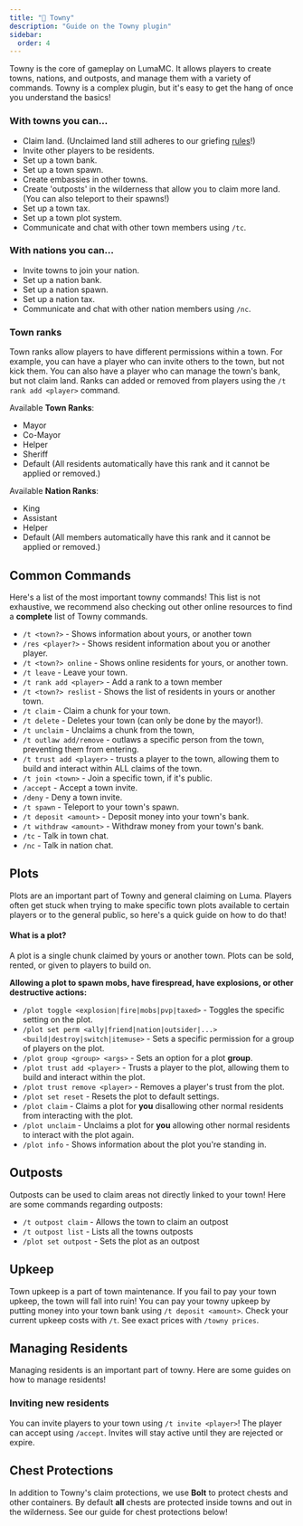 ```yaml
---
title: "🏡 Towny"
description: "Guide on the Towny plugin"
sidebar:
  order: 4
---
```



Towny is the core of gameplay on LumaMC. It allows players to create towns, nations, and outposts,
and manage them with a variety of commands. Towny is a complex plugin, but it's easy to get the hang
of once you understand the basics!

### With towns you can...

<div class="list">

- Claim land. (Unclaimed land still adheres to our griefing [rules](https://lumamc.net/rules)!)
- Invite other players to be residents.
- Set up a town bank.
- Set up a town spawn.
- Create embassies in other towns.
- Create 'outposts' in the wilderness that allow you to claim more land. (You can also teleport to
  their spawns!)
- Set up a town tax.
- Set up a town plot system.
- Communicate and chat with other town members using `/tc`.

</div>

### With nations you can...

<div class="list">

- Invite towns to join your nation.
- Set up a nation bank.
- Set up a nation spawn.
- Set up a nation tax.
- Communicate and chat with other nation members using `/nc`.

</div>

### Town ranks

Town ranks allow players to have different permissions within a town. For example, you can have a
player who can invite others to the town, but not kick them. You can also have a player who can
manage the town's bank, but not claim land. Ranks can added or removed from players using the
`/t rank add <player>` command.

<div class="list">

Available **Town Ranks**:

- Mayor
- Co-Mayor
- Helper
- Sheriff
- Default (All residents automatically have this rank and it cannot be applied or removed.)

Available **Nation Ranks**:

- King
- Assistant
- Helper
- Default (All members automatically have this rank and it cannot be applied or removed.)

</div>

## Common Commands

Here's a list of the most important towny commands! This list is not exhaustive, we recommend also
checking out other online resources to find a **complete** list of Towny commands.

<div class="list">

- `/t <town?>` - Shows information about yours, or another town
- `/res <player?>` - Shows resident information about you or another player.
- `/t <town?> online` - Shows online residents for yours, or another town.
- `/t leave` - Leave your town.
- `/t rank add <player>` - Add a rank to a town member
- `/t <town?> reslist` - Shows the list of residents in yours or another town.
- `/t claim` - Claim a chunk for your town.
- `/t delete` - Deletes your town (can only be done by the mayor!).
- `/t unclaim` - Unclaims a chunk from the town,
- `/t outlaw add/remove` - outlaws a specific person from the town, preventing them from entering.
- `/t trust add <player>` - trusts a player to the town, allowing them to build and interact within
  ALL claims of the town.
- `/t join <town>` - Join a specific town, if it's public.
- `/accept` - Accept a town invite.
- `/deny` - Deny a town invite.
- `/t spawn` - Teleport to your town's spawn.
- `/t deposit <amount>` - Deposit money into your town's bank.
- `/t withdraw <amount>` - Withdraw money from your town's bank.
- `/tc` - Talk in town chat.
- `/nc` - Talk in nation chat.

</div>

## Plots

Plots are an important part of Towny and general claiming on Luma. Players often get stuck when
trying to make specific town plots available to certain players or to the general public, so here's
a quick guide on how to do that!

#### What is a plot?

A plot is a single chunk claimed by yours or another town. Plots can be sold, rented, or given to
players to build on.

**Allowing a plot to spawn mobs, have firespread, have explosions, or other destructive actions:**

<div class="list">

- `/plot toggle <explosion|fire|mobs|pvp|taxed>` - Toggles the specific setting on the plot.
- `/plot set perm <ally|friend|nation|outsider|...> <build|destroy|switch|itemuse>` - Sets a
  specific permission for a group of players on the plot.
- `/plot group <group> <args>` - Sets an option for a plot **group**.
- `/plot trust add <player>` - Trusts a player to the plot, allowing them to build and interact
  within the plot.
- `/plot trust remove <player>` - Removes a player's trust from the plot.
- `/plot set reset` - Resets the plot to default settings.
- `/plot claim` - Claims a plot for **you** disallowing other normal residents from interacting with
  the plot.
- `/plot unclaim` - Unclaims a plot for **you** allowing other normal residents to interact with the
  plot again.
- `/plot info` - Shows information about the plot you're standing in.

</div>

## Outposts

Outposts can be used to claim areas not directly linked to your town! Here are some commands
regarding outposts:

- `/t outpost claim` - Allows the town to claim an outpost
- `/t outpost list` - Lists all the towns outposts
- `/plot set outpost` - Sets the plot as an outpost

## Upkeep

Town upkeep is a part of town maintenance. If you fail to pay your town upkeep, the town will fall
into ruin! You can pay your towny upkeep by putting money into your town bank using
`/t deposit <amount>`. Check your current upkeep costs with `/t`. See exact prices with
`/towny prices`.

## Managing Residents

Managing residents is an important part of towny. Here are some guides on how to manage residents!

### Inviting new residents

You can invite players to your town using `/t invite <player>`! The player can accept using
`/accept`. Invites will stay active until they are rejected or expire.

## Chest Protections

In addition to Towny's claim protections, we use **Bolt** to protect chests and other containers. By
default **all** chests are protected inside towns and out in the wilderness. See our guide for chest
protections below!

<LinkCard
  title="Chest Protections"
  description="wiki.lumamc.net"
  href="/features/chest-protections/"
/>
